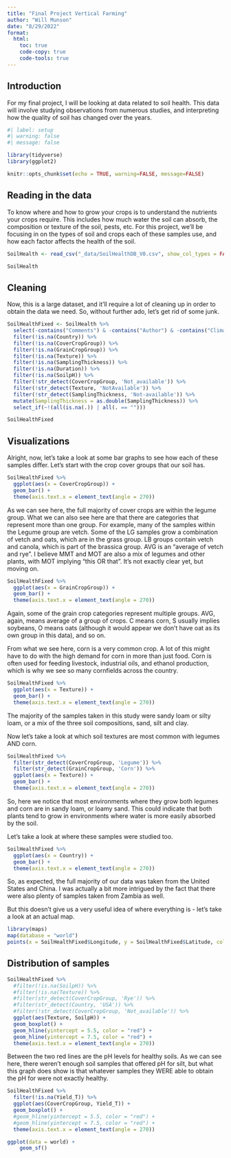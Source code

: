 ```yaml
---
title: "Final Project Vertical Farming"
author: "Will Munson"
date: "8/29/2022"
format:
  html:
    toc: true
    code-copy: true
    code-tools: true
---
```


## Introduction 

For my final project, I will be looking at data related to soil health. This data will involve studying observations from numerous studies, and interpreting how the quality of soil has changed over the years. 
```r
#| label: setup
#| warning: false
#| message: false

library(tidyverse)
library(ggplot2)

knitr::opts_chunk$set(echo = TRUE, warning=FALSE, message=FALSE)
```

## Reading in the data 

To know where and how to grow your crops is to understand the nutrients your crops require. This includes how much water the soil can absorb, the composition or texture of the soil, pests, etc. For this project, we'll be focusing in on the types of soil and crops each of these samples use, and how each factor affects the health of the soil.

```r
SoilHealth <- read_csv("_data/SoilHealthDB_V0.csv", show_col_types = FALSE)

SoilHealth
```
## Cleaning

Now, this is a large dataset, and it'll require a lot of cleaning up in order to obtain the data we need. So, without further ado, let's get rid of some junk.

```r
SoilHealthFixed <- SoilHealth %>%
  select(-contains("Comments") & -contains("Author") & -contains("ClimateType") & -contains("Journal") & -contains("_C") & -contains("NoSubsample") & -contains("BD_T") & -contains("K_") & -contains("pH_T") & -contains("EC_T") & -contains("BS_T") & -contains("Aggre_T") & -contains("Porosity_T") & -contains("SQI") & -contains("_SD") & -contains("Microelement")) %>%
  filter(!is.na(Country)) %>%
  filter(!is.na(CoverCropGroup)) %>%
  filter(!is.na(GrainCropGroup)) %>%
  filter(!is.na(Texture)) %>%
  filter(!is.na(SamplingThickness)) %>%
  filter(!is.na(Duration)) %>%
  filter(!is.na(SoilpH)) %>%
  filter(!str_detect(CoverCropGroup, 'Not_available')) %>%
  filter(!str_detect(Texture, 'NotAvailable')) %>%
  filter(!str_detect(SamplingThickness, 'Not-available')) %>%
  mutate(SamplingThickness = as.double(SamplingThickness)) %>%
  select_if(~!(all(is.na(.)) | all(. == "")))

SoilHealthFixed
```

## Visualizations

Alright, now, let's take a look at some bar graphs to see how each of these samples differ. Let's start with the crop cover groups that our soil has. 

```r
SoilHealthFixed %>%
  ggplot(aes(x = CoverCropGroup)) +
  geom_bar() +
  theme(axis.text.x = element_text(angle = 270))
```

As we can see here, the full majority of cover crops are within the legume group. What we can also see here are that there are categories that represent more than one group. For example, many of the samples within the Legume group are vetch. Some of the LG samples grow a combination of vetch and oats, which are in the grass group. LB groups contain vetch and canola, which is part of the brassica group. AVG is an "average of vetch and rye". I believe MMT and MOT are also a mix of legumes and other plants, with MOT implying "this OR that". It's not exactly clear yet, but moving on. 

```r
SoilHealthFixed %>%
  ggplot(aes(x = GrainCropGroup)) +
  geom_bar() +
  theme(axis.text.x = element_text(angle = 270))
```

Again, some of the grain crop categories represent multiple groups. AVG, again, means average of a group of crops. C means corn, S usually implies soybeans, O means oats (although it would appear we don't have oat as its own group in this data), and so on. 

From what we see here, corn is a very common crop. A lot of this might have to do with the high demand for corn in more than just food. Corn is often used for feeding livestock, industrial oils, and ethanol production, which is why we see so many cornfields across the country. 

```r
SoilHealthFixed %>%
  ggplot(aes(x = Texture)) +
  geom_bar() +
  theme(axis.text.x = element_text(angle = 270))
```

The majority of the samples taken in this study were sandy loam or silty loam, or a mix of the three soil compositions, sand, silt and clay. 

Now let's take a look at which soil textures are most common with legumes AND corn. 

```r
SoilHealthFixed %>%
  filter(str_detect(CoverCropGroup, 'Legume')) %>%
  filter(str_detect(GrainCropGroup, 'Corn')) %>%
  ggplot(aes(x = Texture)) +
  geom_bar() +
  theme(axis.text.x = element_text(angle = 270))
```

So, here we notice that most environments where they grow both legumes and corn are in sandy loam, or loamy sand. This could indicate that both plants tend to grow in environments where water is more easily absorbed by the soil. 

Let's take a look at where these samples were studied too.
```r
SoilHealthFixed %>%
  ggplot(aes(x = Country)) +
  geom_bar() +
  theme(axis.text.x = element_text(angle = 270))
```

So, as expected, the full majority of our data was taken from the United States and China. I was actually a bit more intrigued by the fact that there were also plenty of samples taken from Zambia as well. 

But this doesn't give us a very useful idea of where everything is - let's take a look at an actual map.

```r
library(maps)
map(database = "world")
points(x = SoilHealthFixed$Longitude, y = SoilHealthFixed$Latitude, col = "Red")
```

## Distribution of samples

```r
SoilHealthFixed %>%
  #filter(!is.na(SoilpH)) %>%
  #filter(!is.na(Texture)) %>%
  #filter(str_detect(CoverCropGroup, 'Rye')) %>%
  #filter(str_detect(Country, 'USA')) %>%
  #filter(!str_detect(CoverCropGroup, 'Not_available')) %>%
  ggplot(aes(Texture, SoilpH)) +
  geom_boxplot() + 
  geom_hline(yintercept = 5.5, color = "red") +
  geom_hline(yintercept = 7.5, color = "red") +
  theme(axis.text.x = element_text(angle = 270))
```

Between the two red lines are the pH levels for healthy soils. As we can see here, there weren't enough soil samples that offered pH for silt, but what this graph does show is that whatever samples they WERE able to obtain the pH for were not exactly healthy.  

```r
SoilHealthFixed %>%
  filter(!is.na(Yield_T)) %>%
  ggplot(aes(CoverCropGroup, Yield_T)) +
  geom_boxplot() +
  #geom_hline(yintercept = 5.5, color = "red") +
  #geom_hline(yintercept = 7.5, color = "red") +
  theme(axis.text.x = element_text(angle = 270))
```

```r
ggplot(data = world) +
    geom_sf()
```


